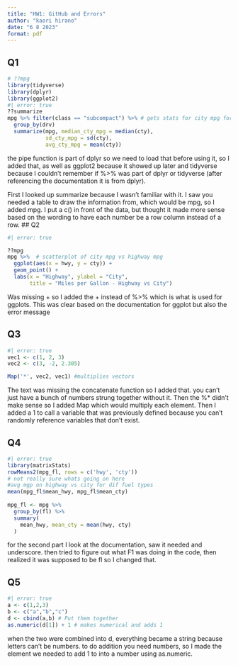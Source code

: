 ```yaml
---
title: "HW1: GitHub and Errors"
author: "kaori hirano"
date: "6 8 2023"
format: pdf
---
```


## Q1

```r
# ??mpg
library(tidyverse)
library(dplyr)
library(ggplot2)
#| error: true
??summarize
mpg %>% filter(class == "subcompact") %>% # gets stats for city mpg for different types of trains 
  group_by(drv)
  summarize(mpg, median_cty_mpg = median(cty),
            sd_cty_mpg = sd(cty),
            avg_cty_mpg = mean(cty))
```

the pipe function is part of dplyr so we need to load that before using it, so I added that, as well as ggplot2 because it showed up later and tidyverse because I couldn't remember if %>% was part of dplyr or tidyverse (after referencing the documentation it is from dplyr).  

First I looked up summarize because I wasn't familiar with it. I saw you needed a table to draw the information from, which would be mpg, so I added mpg. I put a c() in front of the data, but thought it made more sense based on the wording to have each number be a row column instead of a row. 
## Q2

```r
#| error: true

??mpg
mpg %>%  # scatterplot of city mpg vs highway mpg
  ggplot(aes(x = hwy, y = cty)) + 
  geom_point() +
  labs(x = "Highway", ylabel = "City", 
       title = "Miles per Gallon - Highway vs City")
```

Was missing + so I added the + instead of %>% which is what is used for ggplots. This was clear based on the documentation for ggplot but also the error message

## Q3

```r
#| error: true
vec1 <- c(1, 2, 3)
vec2 <- c(3, -2, 2.305)

Map('*', vec2, vec1) #multiplies vectors
```

The text was missing the concatenate function so I added that. you can't just have a bunch of numbers strung together without it. 
Then the %* didn't make sense so I added Map which would multiply each element. 
Then I added a 1 to call a variable that was previously defined because you can't randomly reference variables that don't exist. 

## Q4 

```r
#| error: true
library(matrixStats) 
rowMeans2(mpg_fl, rows = c('hwy', 'cty'))
# not really sure whats going on here     
#avg mgp on highway vs city for dif fuel types
mean(mpg_fl$mean_hwy, mpg_fl$mean_cty)
  
mpg_fl <- mpg %>% 
  group_by(fl) %>% 
  summary(
    mean_hwy, mean_cty = mean(hwy, cty)
  )


```

for the second part I look at the documentation, saw it needed and underscore. then tried to figure out what F1 was doing in the code, then realized it was supposed to be fl so I changed that. 

## Q5 

```r
#| error: true
a <- c(1,2,3)
b <- c("a","b","c")
d <- cbind(a,b) # Put them together
as.numeric(d[1]) + 1 # makes numerical and adds 1
```

when the two were combined into d, everything became a string because letters can't be numbers. to do addition you need numbers, so I made the element we needed to add 1 to into a number using as.numeric. 